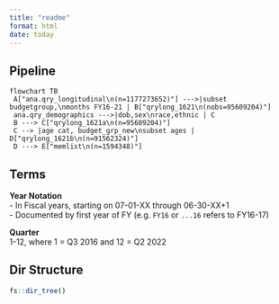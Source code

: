 ```yaml
---
title: "readme"
format: html
date: today
---
```


## Pipeline  

```mermaid

flowchart TB
 A["ana.qry_longitudinal\n(n=1177273652)"] --->|subset budgetgroup,\nmonths FY16-21 | B["qrylong_1621\n(nobs=95609204)"] 
 ana.qry_demographics --->|dob,sex\nrace,ethnic | C
 B ---> C["qrylong_1621a\n(n=95609204)"] 
 C --> |age cat, budget_grp_new\nsubset ages | D["qrylong_1621b\n(n=91562324)"]
 D ---> E["memlist\n(n=1594348)"] 

```  
## Terms  

**Year Notation**    
  - In Fiscal years, starting on 07-01-XX through 06-30-XX+1  
  - Documented by first year of FY (e.g. `FY16` or `...16` refers to FY16-17)  
  
**Quarter**  
1-12, where 1 = Q3 2016 and 12 = Q2 2022  

## Dir Structure  

```r

fs::dir_tree()

```  





